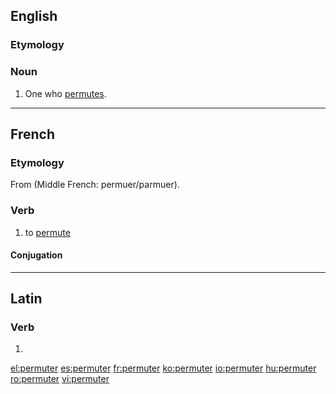 ==English==

===Etymology===
{{suffix|permute|er}}

===Noun===
{{en-noun}}

# One who [[permute]]s.

----

==French==

===Etymology===
From {{etyl|la|fr}} {{term|permūtō||transform; exchange|lang=la}} (Middle French: permuer/parmuer).

===Verb===
{{fr-verb}}

# to [[permute]]

====Conjugation====
{{fr-conj-er|permut|avoir}}

----

==Latin==

===Verb===
{{la-verb-form|permūter}}

# {{conjugation of|permūtō||1|s|pres|pass|sub|lang=la}}

[[el:permuter]]
[[es:permuter]]
[[fr:permuter]]
[[ko:permuter]]
[[io:permuter]]
[[hu:permuter]]
[[ro:permuter]]
[[vi:permuter]]
